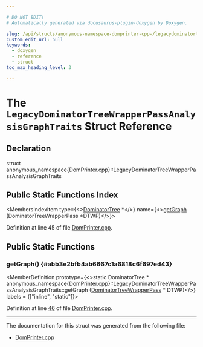 ```yaml
---

# DO NOT EDIT!
# Automatically generated via docusaurus-plugin-doxygen by Doxygen.

slug: /api/structs/anonymous-namespace-domprinter-cpp-/legacydominatortreewrapperpassanalysisgraphtraits
custom_edit_url: null
keywords:
  - doxygen
  - reference
  - struct
toc_max_heading_level: 3

---
```





# The `LegacyDominatorTreeWrapperPassAnalysisGraphTraits` Struct Reference

<DoxygenPage pluginConfig={pluginConfig}>



## Declaration

<CodeBlock>struct anonymous_namespace{DomPrinter.cpp}::LegacyDominatorTreeWrapperPassAnalysisGraphTraits</CodeBlock>

## Public Static Functions Index

<MembersIndex>

<MembersIndexItem
  type={<><a href="/docs/api/classes/llvm/dominatortree">DominatorTree</a> &#42;</>}
  name={<><a href="#abb3e2bfb4ab6667c1a6818c6f697ed43">getGraph</a> (DominatorTreeWrapperPass &#42;DTWP)</>}>
</MembersIndexItem>

</MembersIndex>


Definition at line 45 of file <a href="/docs/api/files/lib/lib/analysis/domprinter-cpp">DomPrinter.cpp</a>.

<SectionDefinition>

## Public Static Functions

### getGraph() {#abb3e2bfb4ab6667c1a6818c6f697ed43}

<MemberDefinition
  prototype={<>static DominatorTree &#42; anonymous&#95;namespace&#123;DomPrinter.cpp&#125;::LegacyDominatorTreeWrapperPassAnalysisGraphTraits::getGraph (<a href="/docs/api/classes/llvm/dominatortreewrapperpass">DominatorTreeWrapperPass</a> &#42; DTWP)</>}
  labels = {["inline", "static"]}>

Definition at line <a href="/docs/api/files/lib/lib/analysis/domprinter-cpp/#l00046">46</a> of file <a href="/docs/api/files/lib/lib/analysis/domprinter-cpp">DomPrinter.cpp</a>.
</MemberDefinition>

</SectionDefinition>

<hr/>

The documentation for this struct was generated from the following file:

<ul>
<li><a href="/docs/api/files/lib/lib/analysis/domprinter-cpp">DomPrinter.cpp</a></li>
</ul>

</DoxygenPage>
